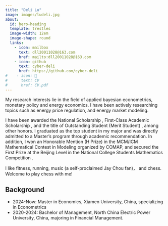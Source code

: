 ```yaml
---
title: "Deli Lu"
image: images/ludeli.jpg
about:
  id: hero-heading
  template: trestles
  image-width: 12em
  image-shape: round
  links:
    - icon: mailbox
      text: dll20011028@163.com
      href: mailto:dll20011028@163.com
    - icon: github
      text: cyber-deli
      href: https://github.com/cyber-deli
#    - icon: 📝
#      text: CV
#      href: CV.pdf  
---
```


::: {#hero-heading}

My research interests lie in the field of applied bayesian econometrics, monetary policy and energy economics. I have been actively researching topics such as energy price regulation, and energy market modeling. 

I have been awarded the National Scholarship , First-Class Academic Scholarship , and the title of Outstanding Student (Merit Student) , among other honors. I graduated as the top student in my major and was directly admitted to a Master’s program through academic recommendation. In addition, I won an Honorable Mention (H Prize) in the MCM/ICM Mathematical Contest in Modeling organized by COMAP, and secured the First Prize at the Beijing Level in the National College Students Mathematics Competition .

I like fitness, running, music (a self-proclaimed Jay Chou fan)， and chess. Welcome to play chess with me!

## Background

- 2024-Now: Master in Economics, Xiamen University, China, specializing in Econometrics
- 2020-2024: Bachelor of Management, North China Electric Power University, China, majoring in Financial Management.

:::
